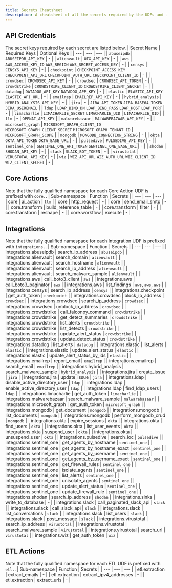 ```yaml
---
title: Secrets Cheatsheet
description: A cheatsheet of all the secrets required by the UDFs and integrations.
---
```

## API Credentials
The secret keys required by each secret are listed below.
| Secret Name | Required Keys | Optional Keys |
| --- | --- | --- |
| `abuseipdb` | `ABUSEIPDB_API_KEY` | - |
| `alienvault` | `OTX_API_KEY` | - |
| `aws` | `AWS_ACCESS_KEY_ID` `AWS_REGION` `AWS_SECRET_ACCESS_KEY` | - |
| `censys` | `CENSYS_API_KEY` | - |
| `checkpoint` | `CHECKPOINT_ACCESS_KEY` `CHECKPOINT_API_URL` `CHECKPOINT_AUTH_URL` `CHECKPOINT_CLIENT_ID` | - |
| `crowdsec` | `CROWDSEC_API_KEY` | - |
| `crowdsec` | `CROWDSEC_API_TOKEN` | - |
| `crowdstrike` | `CROWDSTRIKE_CLIENT_ID` `CROWDSTRIKE_CLIENT_SECRET` | - |
| `datadog` | `DATADOG_API_KEY` `DATADOG_APP_KEY` | - |
| `elastic` | `ELASTIC_API_KEY` `ELASTIC_API_URL` | - |
| `emailrep` | `EMAILREP_API_KEY` | - |
| `hybrid_analysis` | `HYBRID_ANALYSIS_API_KEY` | - |
| `jira` | - | `JIRA_API_TOKEN` `JIRA_BASE64_TOKEN` `JIRA_USEREMAIL` |
| `ldap` | `LDAP_BIND_DN` `LDAP_BIND_PASS` `LDAP_HOST` `LDAP_PORT` | - |
| `limacharlie` | `LIMACHARLIE_SECRET` `LIMACHARLIE_UID` | `LIMACHARLIE_OID` |
| `llm` | - | `OPENAI_API_KEY` |
| `malwarebazaar` | `MALWAREBAZAAR_API_KEY` | - |
| `microsoft_graph` | `MICROSOFT_GRAPH_CLIENT_ID` `MICROSOFT_GRAPH_CLIENT_SECRET` `MICROSOFT_GRAPH_TENANT_ID` | `MICROSOFT_GRAPH_SCOPE` |
| `mongodb` | `MONGODB_CONNECTION_STRING` | - |
| `okta` | `OKTA_API_TOKEN` `OKTA_BASE_URL` | - |
| `pulsedive` | `PULSEDIVE_API_KEY` | - |
| `sentinel_one` | `SENTINEL_ONE_API_TOKEN` `SENTINEL_ONE_BASE_URL` | - |
| `shodan` | `SHODAN_API_KEY` | - |
| `slack` | `SLACK_BOT_TOKEN` | - |
| `virustotal` | `VIRUSTOTAL_API_KEY` | - |
| `wiz` | `WIZ_API_URL` `WIZ_AUTH_URL` `WIZ_CLIENT_ID` `WIZ_CLIENT_SECRET` | - |

## Core Actions
Note that the fully qualified namespace for each Core Action UDF is prefixed with `core.`.
| Sub-namespace | Function | Secrets |
| --- | --- | --- |
| core | ai_action | `llm` |
| core | http_request | - |
| core | send_email_smtp | - |
| core.transform | build_reference_table | - |
| core.transform | filter | - |
| core.transform | reshape | - |
| core.workflow | execute | - |

## Integrations
Note that the fully qualified namespace for each Integration UDF is prefixed with `integrations.`.
| Sub-namespace | Function | Secrets |
| --- | --- | --- |
| integrations.abuseipdb | search_ip_address | `abuseipdb` |
| integrations.alienvault | search_domain | `alienvault` |
| integrations.alienvault | search_hostname | `alienvault` |
| integrations.alienvault | search_ip_address | `alienvault` |
| integrations.alienvault | search_malware_sample | `alienvault` |
| integrations.aws | call_boto3_client | `aws` |
| integrations.aws | call_boto3_paginator | `aws` |
| integrations.aws | list_findings | `aws`, `aws`, `aws` |
| integrations.censys | search_ip_address | `censys` |
| integrations.checkpoint | get_auth_token | `checkpoint` |
| integrations.crowdsec | block_ip_address | `crowdsec` |
| integrations.crowdsec | search_ip_address | `crowdsec` |
| integrations.crowdsec | unblock_ip_address | `crowdsec` |
| integrations.crowdstrike | call_falconpy_command | `crowdstrike` |
| integrations.crowdstrike | get_detect_summaries | `crowdstrike` |
| integrations.crowdstrike | list_alerts | `crowdstrike` |
| integrations.crowdstrike | list_detects | `crowdstrike` |
| integrations.crowdstrike | update_alert_status | `crowdstrike` |
| integrations.crowdstrike | update_detect_status | `crowdstrike` |
| integrations.datadog | list_alerts | `datadog` |
| integrations.elastic | list_alerts | `elastic` |
| integrations.elastic | update_alert_status | `elastic` |
| integrations.elastic | update_alert_status_by_ids | `elastic` |
| integrations.emailrep | report_email | `emailrep` |
| integrations.emailrep | search_email | `emailrep` |
| integrations.hybrid_analysis | search_malware_sample | `hybrid_analysis` |
| integrations.jira | create_issue | `jira` |
| integrations.jira | update_issue | `jira` |
| integrations.ldap | disable_active_directory_user | `ldap` |
| integrations.ldap | enable_active_directory_user | `ldap` |
| integrations.ldap | find_ldap_users | `ldap` |
| integrations.limacharlie | get_auth_token | `limacharlie` |
| integrations.malwarebazaar | search_malware_sample | `malwarebazaar` |
| integrations.microsoft_graph | get_auth_token | `microsoft_graph` |
| integrations.mongodb | get_document | `mongodb` |
| integrations.mongodb | list_documents | `mongodb` |
| integrations.mongodb | perform_mongodb_crud | `mongodb` |
| integrations.okta | expire_sessions | `okta` |
| integrations.okta | find_users | `okta` |
| integrations.okta | list_user_events | `okta` |
| integrations.okta | suspend_user | `okta` |
| integrations.okta | unsuspend_user | `okta` |
| integrations.pulsedive | search_ioc | `pulsedive` |
| integrations.sentinel_one | get_agents_by_hostname | `sentinel_one` |
| integrations.sentinel_one | get_agents_by_hostname_exact | `sentinel_one` |
| integrations.sentinel_one | get_agents_by_username | `sentinel_one` |
| integrations.sentinel_one | get_agents_by_username_exact | `sentinel_one` |
| integrations.sentinel_one | get_firewall_rules | `sentinel_one` |
| integrations.sentinel_one | isolate_agents | `sentinel_one` |
| integrations.sentinel_one | list_alerts | `sentinel_one` |
| integrations.sentinel_one | unisolate_agents | `sentinel_one` |
| integrations.sentinel_one | update_alert_status | `sentinel_one` |
| integrations.sentinel_one | update_firewall_rule | `sentinel_one` |
| integrations.shodan | search_ip_address | `shodan` |
| integrations.sinks | write_to_database | - |
| integrations.slack | call_paginated_slack_api | `slack` |
| integrations.slack | call_slack_api | `slack` |
| integrations.slack | list_conversations | `slack` |
| integrations.slack | list_users | `slack` |
| integrations.slack | post_message | `slack` |
| integrations.virustotal | search_ip_address | `virustotal` |
| integrations.virustotal | search_malware_sample | `virustotal` |
| integrations.virustotal | search_url | `virustotal` |
| integrations.wiz | get_auth_token | `wiz` |

## ETL Actions
Note that the fully qualified namespace for each ETL UDF is prefixed with `etl.`.
| Sub-namespace | Function | Secrets |
| --- | --- | --- |
| etl.extraction | extract_emails | - |
| etl.extraction | extract_ipv4_addresses | - |
| etl.extraction | extract_urls | - |
